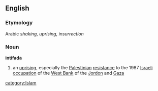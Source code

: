 ==English==
===Etymology===
Arabic ''shaking, uprising, insurrection''
===Noun===
{{wikipedia}}
'''intifada'''
# an [[uprising]], especially the [[Palestinian]] [[resistance]] to the 1987 [[Israeli]] [[occupation]] of the [[West Bank]] of the [[Jordon]] and [[Gaza]]
[[category:Islam]]